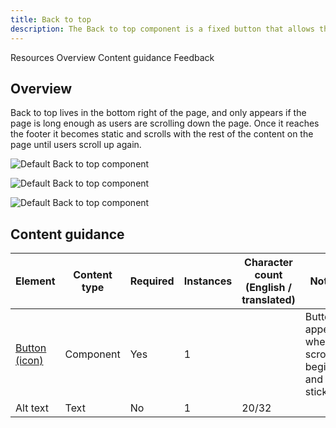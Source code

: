 ```yaml
---
title: Back to top
description: The Back to top component is a fixed button that allows the user to quickly navigate to the top of a page.
---
```



<ComponentDescription name="Back to top" type="ui" />

<AnchorLinks>

<AnchorLink>Resources</AnchorLink>
<AnchorLink>Overview</AnchorLink>
<AnchorLink>Content guidance</AnchorLink>
<AnchorLink>Feedback</AnchorLink>

</AnchorLinks>

<ResourceLinks name="Back to top" type="ui" />

## Overview

Back to top lives in the bottom right of the page, and only appears if the page is long enough as users are scrolling down the page. Once it reaches the footer it becomes static and scrolls with the rest of the content on the page until users scroll up again.

<Row>
<Column colMd={8} colLg={8}>

![Default Back to top component](../../images/component/back-to-top/back-to-top-default.jpg)

</Column>
</Row>

<Title>Use case</Title>

![Default Back to top component](../../images/component/back-to-top/back-to-top-sticky.jpg)

![Default Back to top component](../../images/component/back-to-top/back-to-top-static.jpg)

## Content guidance

| Element                                                                 | Content type  | Required | Instances | Character count <br/>(English / translated) | Notes                   |
| ----------------------------------------------------------------------- | ------------- | -------- | --------- | ------------------------------------------- | ------------------------|
| [Button (icon)](https://www.carbondesignsystem.com/components/button/usage/)      | Component     | Yes         | 1    |                                         | Button appears when scroll begins and is sticky |
| Alt text| Text     | No       | 1         |    20/32                          |          |

<ComponentFooter name="Back to top" type="ui" />
